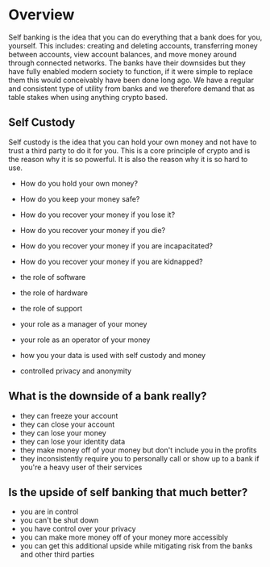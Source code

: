 # Overview

Self banking is the idea that you can do everything that a bank does for you, yourself. This includes: creating and deleting accounts, transferring money between accounts, view account balances, and move money around through connected networks. 
The banks have their downsides but they have fully enabled modern society to function, if it were simple to replace them this would conceivably have been done long ago. We have a regular and consistent type of utility from banks and we therefore demand that as table stakes when using anything crypto based.


## Self Custody

Self custody is the idea that you can hold your own money and not have to trust a third party to do it for you. This is a core principle of crypto and is the reason why it is so powerful. It is also the reason why it is so hard to use.

- How do you hold your own money?
- How do you keep your money safe?
- How do you recover your money if you lose it?
- How do you recover your money if you die?
- How do you recover your money if you are incapacitated?
- How do you recover your money if you are kidnapped?

- the role of software
- the role of hardware
- the role of support

- your role as a manager of your money
- your role as an operator of your money

- how you your data is used with self custody and money
- controlled privacy and anonymity

## What is the downside of a bank really?

- they can freeze your account
- they can close your account
- they can lose your money
- they can lose your identity data
- they make money off of your money but don't include you in the profits
- they inconsistently require you to personally call or show up to a bank if you're a heavy user of their services

## Is the upside of self banking that much better?

- you are in control
- you can't be shut down
- you have control over your privacy
- you can make more money off of your money more accessibly
- you can get this additional upside while mitigating risk from the banks and other third parties



